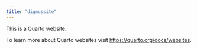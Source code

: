 ```yaml
---
title: "digmussite"
---
```


This is a Quarto website.

To learn more about Quarto websites visit <https://quarto.org/docs/websites>.
